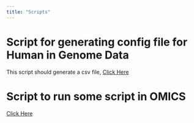 ```yaml
---
title: "Scripts"
---
```


# Script for generating config file for Human in Genome Data
This script should generate a csv file, [Click Here](files/scripts/script.py){target="_blank"}

# Script to run some script in OMICS
[Click Here](files/scripts/omics_count_motif.slurm){target="_blank"} 

